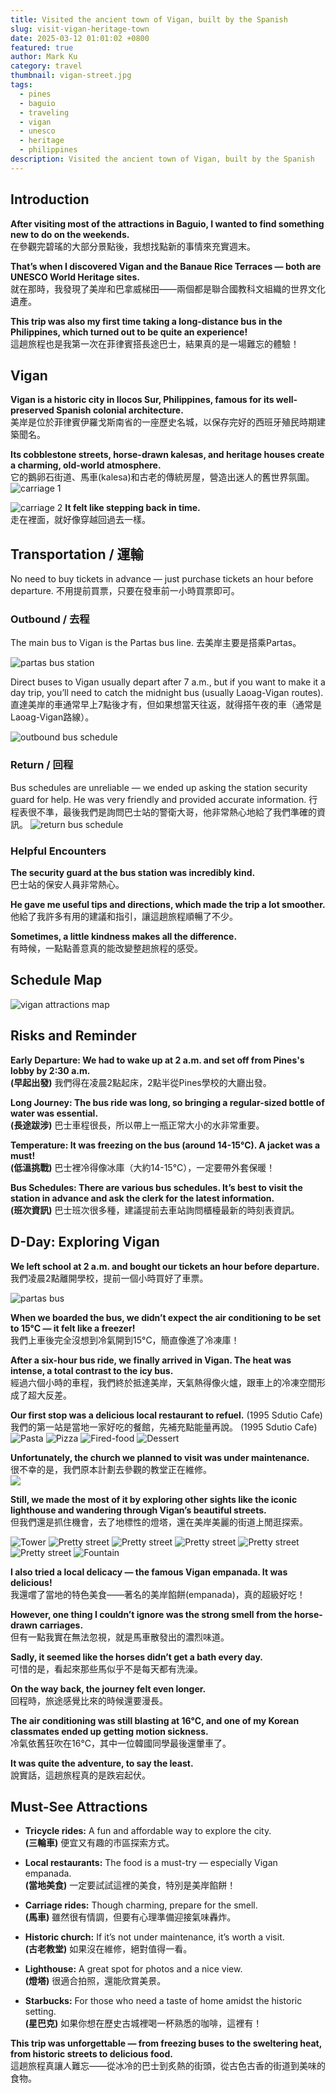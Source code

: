 ```yaml
---
title: Visited the ancient town of Vigan, built by the Spanish
slug: visit-vigan-heritage-town
date: 2025-03-12 01:01:02 +0800
featured: true
author: Mark Ku
category: travel
thumbnail: vigan-street.jpg
tags:
  - pines
  - baguio
  - traveling
  - vigan
  - unesco
  - heritage
  - philippines
description: Visited the ancient town of Vigan, built by the Spanish
---
```


## Introduction  
**After visiting most of the attractions in Baguio, I wanted to find something new to do on the weekends.**  
在參觀完碧瑤的大部分景點後，我想找點新的事情來充實週末。  

**That’s when I discovered Vigan and the Banaue Rice Terraces — both are UNESCO World Heritage sites.**  
就在那時，我發現了美岸和巴拿威梯田——兩個都是聯合國教科文組織的世界文化遺產。  

**This trip was also my first time taking a long-distance bus in the Philippines, which turned out to be quite an experience!**  
這趟旅程也是我第一次在菲律賓搭長途巴士，結果真的是一場難忘的體驗！  

## Vigan  
**Vigan is a historic city in Ilocos Sur, Philippines, famous for its well-preserved Spanish colonial architecture.**  
美岸是位於菲律賓伊羅戈斯南省的一座歷史名城，以保存完好的西班牙殖民時期建築聞名。  

**Its cobblestone streets, horse-drawn kalesas, and heritage houses create a charming, old-world atmosphere.**  
它的鵝卵石街道、馬車(kalesa)和古老的傳統房屋，營造出迷人的舊世界氛圍。  
![carriage 1](carriage-1.jpg)

![carriage 2](carriage-2.jpg)
**It felt like stepping back in time.**  
走在裡面，就好像穿越回過去一樣。  

## Transportation / 運輸

No need to buy tickets in advance — just purchase tickets an hour before departure.
不用提前買票，只要在發車前一小時買票即可。
### Outbound / 去程
The main bus to Vigan is the Partas bus line.
去美岸主要是搭乘Partas。

![partas bus station](partas-bus-station.jpg)

Direct buses to Vigan usually depart after 7 a.m., but if you want to make it a day trip, you’ll need to catch the midnight bus (usually Laoag-Vigan routes).
直達美岸的車通常早上7點後才有，但如果想當天往返，就得搭午夜的車（通常是Laoag-Vigan路線）。

![outbound bus schedule](outbound-bus-schedule.jpg)
### Return / 回程
Bus schedules are unreliable — we ended up asking the station security guard for help. He was very friendly and provided accurate information.
行程表很不準，最後我們是詢問巴士站的警衛大哥，他非常熱心地給了我們準確的資訊。
![return bus schedule](return-bus-schedule.jpg)

### Helpful Encounters  
**The security guard at the bus station was incredibly kind.**  
巴士站的保安人員非常熱心。  

**He gave me useful tips and directions, which made the trip a lot smoother.**  
他給了我許多有用的建議和指引，讓這趟旅程順暢了不少。  

**Sometimes, a little kindness makes all the difference.**  
有時候，一點點善意真的能改變整趟旅程的感受。  

## Schedule Map
![vigan attractions map](vigan-attraction-map.png)

## Risks and Reminder  
**Early Departure: We had to wake up at 2 a.m. and set off from Pines's lobby by 2:30 a.m.**  
**(早起出發)** 我們得在凌晨2點起床，2點半從Pines學校的大廳出發。  

**Long Journey: The bus ride was long, so bringing a regular-sized bottle of water was essential.**  
**(長途跋涉)** 巴士車程很長，所以帶上一瓶正常大小的水非常重要。  

**Temperature: It was freezing on the bus (around 14-15°C). A jacket was a must!**  
**(低溫挑戰)** 巴士裡冷得像冰庫（大約14-15°C），一定要帶外套保暖！  

**Bus Schedules: There are various bus schedules. It’s best to visit the station in advance and ask the clerk for the latest information.**  
**(班次資訊)** 巴士班次很多種，建議提前去車站詢問櫃檯最新的時刻表資訊。  

## D-Day: Exploring Vigan  
**We left school at 2 a.m. and bought our tickets an hour before departure.**  
我們凌晨2點離開學校，提前一個小時買好了車票。  

![partas bus](partas-bus.jpg)

**When we boarded the bus, we didn’t expect the air conditioning to be set to 15°C — it felt like a freezer!**  
我們上車後完全沒想到冷氣開到15°C，簡直像進了冷凍庫！ 

**After a six-hour bus ride, we finally arrived in Vigan. The heat was intense, a total contrast to the icy bus.**  
經過六個小時的車程，我們終於抵達美岸，天氣熱得像火爐，跟車上的冷凍空間形成了超大反差。  

**Our first stop was a delicious local restaurant to refuel.**   (1995 Sdutio Cafe)
我們的第一站是當地一家好吃的餐館，先補充點能量再說。  (1995 Sdutio Cafe)
![Pasta](pasta)
![Pizza](pizza.jpg)
![Fired-food](fired-food.jpg)
![Dessert](dessert.jpg)

**Unfortunately, the church we planned to visit was under maintenance.**  
很不幸的是，我們原本計劃去參觀的教堂正在維修。  
![](church-1.jpg)

**Still, we made the most of it by exploring other sights like the iconic lighthouse and wandering through Vigan’s beautiful streets.**  
但我們還是抓住機會，去了地標性的燈塔，還在美岸美麗的街道上閒逛探索。  

![Tower](tower.jpg)
![Pretty street](pretty-street-1.jpg)
![Pretty street](pretty-street-2.jpg)
![Pretty street](pretty-street-3.jpg)
![Pretty street](pretty-street-4.jpg)
![Pretty street](pretty-street-5.jpg)
![Fountain](fountain.jpg)

**I also tried a local delicacy — the famous Vigan empanada. It was delicious!**  
我還嚐了當地的特色美食——著名的美岸餡餅(empanada)，真的超級好吃！  

**However, one thing I couldn’t ignore was the strong smell from the horse-drawn carriages.**  
但有一點我實在無法忽視，就是馬車散發出的濃烈味道。  

**Sadly, it seemed like the horses didn’t get a bath every day.**  
可惜的是，看起來那些馬似乎不是每天都有洗澡。  

**On the way back, the journey felt even longer.**  
回程時，旅途感覺比來的時候還要漫長。  

**The air conditioning was still blasting at 16°C, and one of my Korean classmates ended up getting motion sickness.**  
冷氣依舊狂吹在16°C，其中一位韓國同學最後還暈車了。  

**It was quite the adventure, to say the least.**  
說實話，這趟旅程真的是跌宕起伏。  

## Must-See Attractions  
- **Tricycle rides:** A fun and affordable way to explore the city.  
  **(三輪車)** 便宜又有趣的市區探索方式。  

- **Local restaurants:** The food is a must-try — especially Vigan empanada.  
  **(當地美食)** 一定要試試這裡的美食，特別是美岸餡餅！  

- **Carriage rides:** Though charming, prepare for the smell.  
  **(馬車)** 雖然很有情調，但要有心理準備迎接氣味轟炸。  

- **Historic church:** If it’s not under maintenance, it’s worth a visit.  
  **(古老教堂)** 如果沒在維修，絕對值得一看。  

- **Lighthouse:** A great spot for photos and a nice view.  
  **(燈塔)** 很適合拍照，還能欣賞美景。  

- **Starbucks:** For those who need a taste of home amidst the historic setting.  
  **(星巴克)** 如果你想在歷史古城裡喝一杯熟悉的咖啡，這裡有！  


**This trip was unforgettable — from freezing buses to the sweltering heat, from historic streets to delicious food.**  
這趟旅程真讓人難忘——從冰冷的巴士到炙熱的街頭，從古色古香的街道到美味的食物。  

